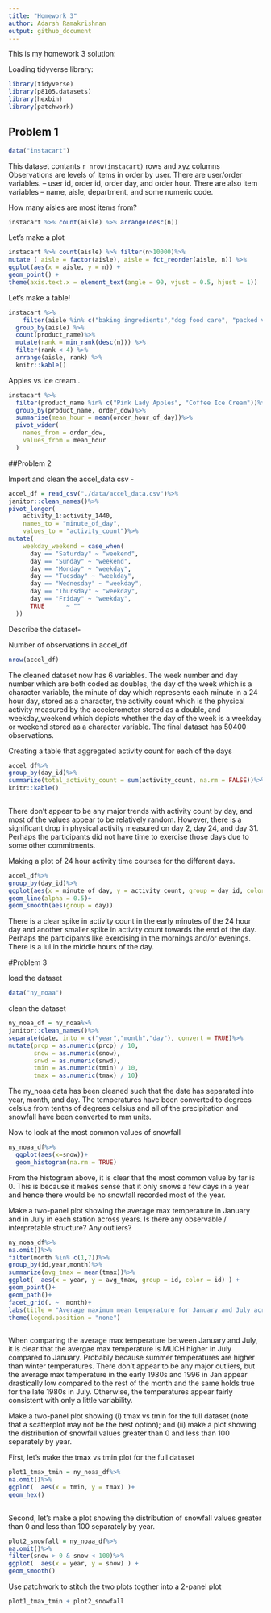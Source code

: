 ```yaml
---
title: "Homework 3"
author: Adarsh Ramakrishnan
output: github_document
---
```


This is my homework 3 solution:


Loading tidyverse library:

```r
library(tidyverse)
library(p8105.datasets)
library(hexbin)
library(patchwork)
```


## Problem 1

```r
data("instacart")
```

This dataset contants `r nrow(instacart)` rows and xyz columns
Observations are levels of items in order by user. There are user/order variables. -- user id, order id, order day, and order hour. There are also item variables -- name, aisle, department, and some numeric code. 

How many aisles are most items from?

```r
instacart %>% count(aisle) %>% arrange(desc(n))
```

Let's make a plot

```r
instacart %>% count(aisle) %>% filter(n>10000)%>%
mutate ( aisle = factor(aisle), aisle = fct_reorder(aisle, n)) %>%
ggplot(aes(x = aisle, y = n)) + 
geom_point() + 
theme(axis.text.x = element_text(angle = 90, vjust = 0.5, hjust = 1))
```

Let's make a table!

```r
instacart %>%
    filter(aisle %in% c("baking ingredients","dog food care", "packed vegetable fruits"))%>%
  group_by(aisle) %>%
  count(product_name)%>%
  mutate(rank = min_rank(desc(n))) %>%
  filter(rank < 4) %>%
  arrange(aisle, rank) %>%
  knitr::kable()
```

Apples vs ice cream..

```r
instacart %>%
  filter(product_name %in% c("Pink Lady Apples", "Coffee Ice Cream"))%>%
  group_by(product_name, order_dow)%>%
  summarise(mean_hour = mean(order_hour_of_day))%>%
  pivot_wider(
    names_from = order_dow,
    values_from = mean_hour
  )
```


##Problem 2

Import and clean the accel_data csv - 
```r
accel_df = read_csv("./data/accel_data.csv")%>% 
janitor::clean_names()%>%
pivot_longer(
    activity_1:activity_1440,
    names_to = "minute_of_day",
    values_to = "activity_count")%>%
mutate(
    weekday_weekend = case_when(
      day == "Saturday" ~ "weekend",
      day == "Sunday" ~ "weekend",
      day == "Monday" ~ "weekday",
      day == "Tuesday" ~ "weekday",
      day == "Wednesday" ~ "weekday",
      day == "Thursday" ~ "weekday",
      day == "Friday" ~ "weekday",
      TRUE      ~ ""
  ))
```
Describe the dataset-

Number of observations in accel_df
```r
nrow(accel_df)
```


The cleaned dataset now has 6 variables. The week number and day number which are both coded as doubles, the day of the week which is a character variable, the minute of day which represents each minute in a 24 hour day, stored as a character, the activity count which is the physical activity measured by the accelerometer stored as a double, and weekday_weekend which depicts whether the day of the week is a weekday or weekend stored as a character variable. The final dataset has 50400 observations. 


Creating a table that aggregated activity count for each of the days 

```r
accel_df%>%
group_by(day_id)%>%
summarize(total_activity_count = sum(activity_count, na.rm = FALSE))%>%
knitr::kable()
  
```
There don't appear to be any major trends with activity count by day, and most of the values appear to be relatively random. However, there is a significant drop in physical activity measured on day 2, day 24, and day 31. Perhaps the participants did not have time to exercise those days due to some other commitments. 



Making a plot of 24 hour activity time courses for the different days.

```r
accel_df%>%
group_by(day_id)%>%
ggplot(aes(x = minute_of_day, y = activity_count, group = day_id, color = day))+
geom_line(alpha = 0.5)+
geom_smooth(aes(group = day))
```

There is a clear spike in activity count in the early minutes of the 24 hour day and another smaller spike in activity count towards the end of the day. Perhaps the participants like exercising in the mornings and/or evenings. There is a lul in the middle hours of the day. 


#Problem 3

load the dataset

```r
data("ny_noaa")
```

clean the dataset

```r
ny_noaa_df = ny_noaa%>% 
janitor::clean_names()%>% 
separate(date, into = c("year","month","day"), convert = TRUE)%>%
mutate(prcp = as.numeric(prcp) / 10,
       snow = as.numeric(snow),
       snwd = as.numeric(snwd),
       tmin = as.numeric(tmin) / 10,
       tmax = as.numeric(tmax) / 10)
```

The ny_noaa data has been cleaned such that the date has separated into year, month, and day. The temperatures have been converted to degrees celsius from tenths of degrees celsius and all of the precipitation and snowfall have been converted to mm units. 

Now to look at the most common values of snowfall

```r
ny_noaa_df%>%
  ggplot(aes(x=snow))+
  geom_histogram(na.rm = TRUE)
```

From the histogram above, it is clear that the most common value by far is 0. This is because it makes sense that it only snows a few days in a year and hence there would be no snowfall recorded most of the year.

Make a two-panel plot showing the average max temperature in January and in July in each station across years. Is there any observable / interpretable structure? Any outliers?

```r
ny_noaa_df%>%
na.omit()%>%
filter(month %in% c(1,7))%>%
group_by(id,year,month)%>%
summarize(avg_tmax = mean(tmax))%>%
ggplot(  aes(x = year, y = avg_tmax, group = id, color = id) ) +
geom_point()+
geom_path()+
facet_grid(. ~  month)+
labs(title = "Average maximum mean temperature for January and July across stations and years", x = "year", y = "average maximum temperature (degrees C)") +
theme(legend.position = "none") 
      
```

When comparing the average max temperature between January and July, it is clear that the avergae max temperature is MUCH higher in July compared to January. Probably because summer temperatures are higher than winter temperatures. There don't appear to be any major outliers, but the average max temperature in the early 1980s and 1996 in Jan appear drastically low compared to the rest of the month and the same holds true for the late 1980s in July. Otherwise, the temperatures appear fairly consistent with only a little variability. 




Make a two-panel plot showing (i) tmax vs tmin for the full dataset (note that a scatterplot may not be the best option); and (ii) make a plot showing the distribution of snowfall values greater than 0 and less than 100 separately by year.

First, let's make the tmax vs tmin plot for the full dataset

```r
plot1_tmax_tmin = ny_noaa_df%>%
na.omit()%>%
ggplot(  aes(x = tmin, y = tmax) )+
geom_hex()
  
```

Second, let's make a plot showing the distribution of snowfall values greater than 0 and less than 100 separately by year.

```r

plot2_snowfall = ny_noaa_df%>%
na.omit()%>%
filter(snow > 0 & snow < 100)%>%
ggplot(  aes(x = year, y = snow) ) +
geom_smooth()


```


Use patchwork to stitch the two plots togther into a 2-panel plot

```r
plot1_tmax_tmin + plot2_snowfall
```


